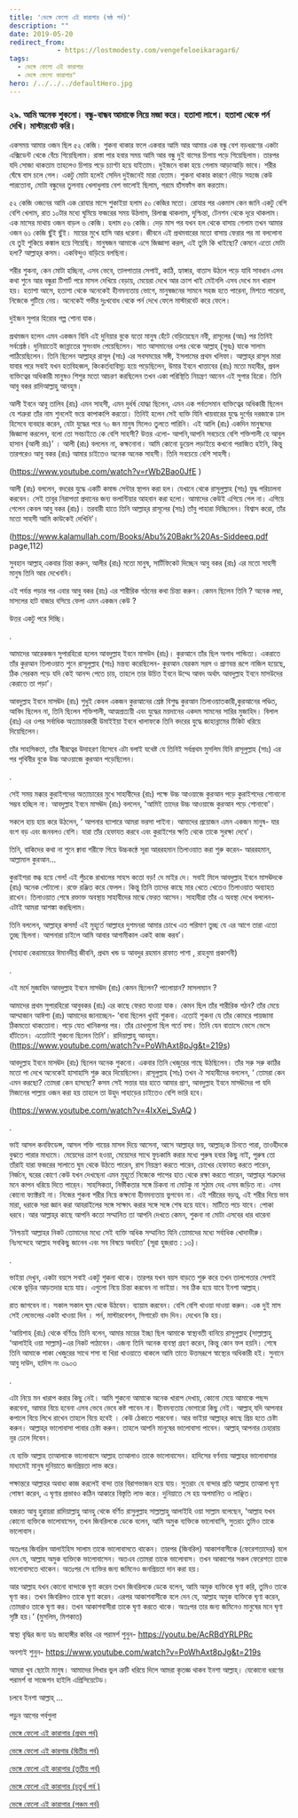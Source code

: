 ```yaml
---
title: 'ভেঙ্গে ফেলো এই কারাগার (ষষ্ঠ পর্ব)'
description: ""
date: 2019-05-20
redirect_from: 
            - https://lostmodesty.com/vengefeloeikaragar6/
tags: 
  - ভেঙ্গে ফেলো এই কারাগার
  - ভেঙ্গে ফেলো কারাগার"
hero: /../../../defaultHero.jpg
---
```

### ২৯. আমি অনেক শুকনো। বন্ধু-বান্ধব আমাকে নিয়ে মজা করে। হতাশা লাগে। হতাশা থেকে পর্ন দেখি। মাস্টারবেট করি।

একসময় আমার ওজন ছিল ৫২ কেজি। শুকনা থাকার ফলে একবার আমি আর আমার এক বন্ধু বেশ বড়ধরণের একটা এক্সিডেন্ট থেকে বেঁচে গিয়েছিলাম। রাস্তা পার হবার সময় আমি আর বন্ধু দুই বাসের চিপায় পড়ে গিয়েছিলাম। তারপর যদি সোজা থাকতাম তাহলেও চিপায় পড়ে চ্যাপ্টা হয়ে যাইতাম। দুইজনে বাকা হয়ে গেলাম আড়াআড়ি ভাবে। শরীর ঘেঁষে বাস চলে গেল। একটু মোটা হলেই সেদিন দুইজনেই মারা যেতাম। শুকনা থাকার কারণে দৌড়ে সহজে কেউ পারতোনা, মোটা বন্ধুদের তুলনায় খেলাধুলায় বেশ ভালোই ছিলাম, গরমে হাঁসফাঁস কম করতাম।

৫২ কেজি ওজনের আমি এক রোযার মাসে শুকাইয়া হলাম ৫০ কেজির মতো। রোযার পর একমাস কেন জানি একটু বেশি বেশি খেলাম, রাত ১০টার মধ্যে ঘুমিয়ে ফজরের সময় উঠলাম, রিলাক্স থাকলাম, দুশ্চিন্তা, টেনশন থেকে দূরে থাকলাম। এক মাসের মাথায় ওজন বাড়ল ৬ কেজি। হলাম ৫৬ কেজি। দেড় মাস পর যখন হল থেকে বাসায় গেলাম তখন আমার ওজন ৬১ কেজি ছুঁই ছুঁই। মায়ের মুখে হাসি আর ধরেনা। জীবনে এই প্রথমবারের মতো বাসায় ফেরার পর মা বললোনা যে তুই শুকিয়ে কঙ্কাল হয়ে গিয়েছি। মানুষজন আমাকে এসে জিজ্ঞাসা করল, এই তুমি কি খাইছো? কেমনে এতো মোটা হলা? আল্লাহ্‌র কসম। একবিন্দুও বাড়িয়ে বলছিনা।

শরীর শুকনা, কেন মোটা হচ্ছিনা, এসব ভেবে, তালপাতার সেপাই, কাঠি, হ্যাঙ্গার, বাতাস উঠলে পড়ে যাবি সাবধান এসব কথা শুনে আর বন্ধুরা টিশার্ট পরে মাসল দেখিয়ে বেড়ায়, মেয়েরা দেখে আর ক্রাশ খাই মেইনলি এসব দেখে মন খারাপ হয়। হতাশা আসে, হতাশা থেকে অনেকেই হীনমন্যতায় ভোগে, মানুষজনের সামনে সহজ হতে পারেনা, মিশতে পারেনা, নিজেকে গুটিয়ে নেয়। অনেকেই গভীর দুঃখবোধ থেকে পর্ন দেখে ফেলে মাস্টারবেট করে ফেলে।

দুইজন সুপার হিরোর গল্প শোনা যাক।

প্রথমজন হলেন এমন একজন যিনি এই দুনিয়ার বুকে যতো মানুষ হেঁটে বেড়িয়েছেন নবী, রাসূলের (আঃ) পর তিনিই সর্বশ্রেষ্ঠ। দুনিয়াতেই জান্নাতের সুসংবাদ পেয়েছিলেন। সাত আসমানের ওপর থেকে আল্লাহ্‌ (সুবঃ) যাকে সালাম পাঠিয়েছিলেন। তিনি ছিলেন আল্লাহ্‌র রাসূল (সাঃ) এর সবসময়ের সঙ্গী, ইসলামের প্রথম খলিফা। আল্লাহ্‌র রাসূল মারা যাবার পরে সবাই যখন হতবিহব্বল, কিংকর্তব্যবিমূঢ় হয়ে পড়েছিলেন, উমার ইবনে খাত্তাবের (রাঃ) মতো মহাবীর, প্রবল ব্যক্তিত্বের অধিকারী মানুষও শিশুর মতো আচরণ করছিলেন তখন একা পরিস্থিতি নিয়ন্ত্রণ আনেন এই সুপার হিরো। তিনি আবু বকর রাদিআল্লাহু আনহুম।

আলী ইবনে আবু তালিব (রাঃ) এমন সাহসী, এমন দুর্ধর্ষ যোদ্ধা ছিলেন, এমন এক পর্বতসমান ব্যক্তিত্বের অধিকারী ছিলেন যে শত্রুরা তাঁর নাম শুনলেই ভয়ে কাপাকাপি করতো। তিনিই হলেন সেই ব্যক্তি যিনি খায়বারের যুদ্ধে দুর্গের দরজাকে ঢাল হিসেবে ব্যবহার করেন, যেটা যুদ্ধের পরে ৭০ জন মানুষ মিলেও তুলতে পারিনি। এই আলি (রাঃ) একদিন মানুষদের জিজ্ঞাসা করলেন, বলো তো সবচাইতে কে বেশি সাহসী? উত্তর এলো- আপনি,আপনি সবচেয়ে বেশি শক্তিশালী হে আবুল হাসান (আলী রাঃ)’ । আলী (রাঃ) বললেন না, কক্ষনোনা। আমি কোনো ডুয়েল লড়াইয়ে কখনো পরাজিত হইনি, কিন্তু তারপরেও আবু বকর (রাঃ) আমার চাইতেও অনেক অনেক সাহসী। তিনি সবচেয়ে বেশি সাহসী।

(<https://www.youtube.com/watch?v=rWb2Bao0JfE> )

আলী (রাঃ) বললেন, বদরের যুদ্ধে একটি কমান্ড সেন্টার স্থাপন করা হল। যেখানে থেকে রাসূলুল্লাহ (সাঃ) যুদ্ধ পরিচালনা করবেন। সেই তাবুর নিরাপত্তা প্রদানের জন্য ভলান্টিয়ার আহবান করা হলো। আমাদের কেউই এগিয়ে গেল না। এগিয়ে গেলেন কেবল আবু বকর (রাঃ)। তরবারী হাতে তিনি আল্লাহ্‌র রাসূলের (সাঃ) তাঁবু পাহারা দিচ্ছিলেন। বিশ্বাস করো, তাঁর মতো সাহসী আমি কাউকেই দেখিনি’।

(<https://www.kalamullah.com/Books/Abu%20Bakr%20As-Siddeeq.pdf> page,112)

সুবহান আল্লাহ্‌ একবার চিন্তা করুন, আলীর (রাঃ) মতো মানুষ, সার্টিফিকেট দিচ্ছেন আবু বকর (রাঃ) এর মতো সাহসী মানুষ তিনি আর দেখেননি।

এই পর্যন্ত পড়ার পর এবার আবু বকর (রাঃ) এর শারীরিক গঠনের কথা চিন্তা করুন। কেমন ছিলেন তিনি ? অনেক লম্বা, মাসলের হাট বাজার বসিয়ে ফেলা এমন একজন কেউ ?

উত্তর একটু পরে দিচ্ছি।

.

আমাদের আরেকজন সুপারহিরো হলেন আবদুল্লাহ ইবনে মাসউদ (রাঃ)। কুরআনে তাঁর ছিল অগাধ পান্ডিত্য। একরাতে তাঁর কুরআন তিলাওয়াত শুনে রাসূলুল্লাহ (সাঃ) মন্তব্য করেছিলেন- কুরআন যেরকম সরস ও প্রাণবন্ত রূপে নাজিল হয়েছে, ঠিক সেরকম পড়ে যদি কেই আনন্দ পেতে চায়, তাহলে তার উচিত ইবনে উম্মে আবদ অর্থাৎ আবদুল্লাহ ইবনে মাসউদের কেরাতে তা পড়া’।

আবদুল্লাহ ইবনে মাসঊদ (রাঃ) শুধুই কেবল একজন কুরআনের শ্রেষ্ঠ বিশুদ্ধ কুরআন তিলাওয়াতকারী,কুরআনের পণ্ডিত, আবিদ ছিলেন না, তিনি ছিলেন শক্তিশালী, আত্মপ্রত্যয়ী এবং যুদ্ধের ময়দানের একদম সামনের সারির মুজাহিদ। বিলাল (রাঃ) এর ওপর সর্বাধিক অত্যাচারকারী উমাইইয়া ইবনে খালাফকে তিনি বদরের যুদ্ধে জাহান্নামের টিকিট ধরিয়ে দিয়েছিলেন।

তাঁর সাহসিকতা, তাঁর বীরত্বের উদাহরণ হিসেবে এটা বলাই যথেষ্ট যে তিনিই সর্বপ্রথম মুসলিম যিনি রাসূলুল্লাহ (সাঃ) এর পর পৃথিবীর বুকে উচ্চ আওয়াজে কুরআন পড়েছিলেন।

.

সেই সময় মক্কার কুরাইশদের অত্যাচারের মুখে সাহাবীদের (রাঃ) পক্ষে উচ্চ আওয়াজে কুরআন পড়ে কুরাইশদের শোনানো সম্ভব হচ্ছিল না। আবদুল্লাহ ইবনে মাসঊদ (রাঃ) বললেন, 'আমিই তাদের উচ্চ আওয়াজে কুরআন পড়ে শোনাবো'।

সকলে হায় হায় করে উঠলেন, ‘ আপনার ব্যাপারে আমরা ভরসা পাইনা। আমাদের প্রয়োজন এমন একজন মানুষ- যার বংশ বড় এবং জনবলও বেশি। যারা তাঁর হেফাযত করবে এবং কুরাইশের ক্ষতি থেকে তাকে সুরক্ষা দেবে'।

তিনি, বাকিদের কথা না শুনে ক্বাবা শরীফে গিয়ে উচ্চকন্ঠে সূরা আররহমান তিলাওয়াত করা শুরু করেন- আররহমান, আল্লামাল কুরআন...

কুরাইশরা স্তব্ধ হয়ে গেল! এই পুঁচকে রাখালের সাহস কতো বড়! দে মাইর দে। সবাই মিলে আবদুল্লাহ ইবনে মাসঊদকে (রাঃ) অনেক পেটালো। রক্তে রঞ্জিত করে ফেলল। কিন্তু তিনি তাদের কাছে মার খেতে খেতেও তিলাওয়াত অব্যাহত রাখেন। তিলাওয়াত শেষে রক্তাক্ত অবস্থায় সাহাবীদের মাঝে ফেরত আসেন। সাহাবীরা তাঁর এ অবস্থা দেখে বললেন- এটাই আমরা আশঙ্কা করছিলাম।

তিনি বললেন, আল্লাহ্‌র কসম! এই মুহূর্তে আল্লাহর দুশমনরা আমার চোখে এত পরিমাণ তুচ্ছ যে এর আগে তারা এতো তুচ্ছ ছিলনা। আপনারা চাইলে আমি আবার আগামীকাল একই কাজ করব’।

(সাহাবা কেরামায়ের ঈমানদীপ্ত জীবনি, প্রথম খন্ড ড আবদুর রহমান রাফাত পাশা , রাহনুমা প্রকাশনী)

.

এই মর্দে মুজাহিদ আবদুল্লাহ ইবনে মাসঊদ (রাঃ) কেমন ছিলেন? পালোয়ান? মাসলম্যান ?

আমাদের প্রথম সুপারহিরো আবুবকর (রাঃ) এর কাছে ফেরত যাওয়া যাক। কেমন ছিল তাঁর শারীরিক গঠন? তাঁর মেয়ে আম্মাজান আঈশা (রাঃ) আমাদের জানাচ্ছেন- ‘বাবা ছিলেন খুবই শুকনা। এতোই শুকনা যে তাঁর কোমরে পায়জামা ঠিকমতো থাকতোনা। পড়ে যেত খানিকপর পর। তাঁর চোখগুলো ছিল গর্তে বসা। তিনি যেন বাতাসে ভেসে ভেসে হাঁটতেন। এতোটাই শুকনো ছিলেন তিনি’। রাদিয়াল্লাহু আনহুম। (<https://www.youtube.com/watch?v=PoWhAxt8pJg&t=219s>)

আবদুল্লাহ ইবনে মাসঊদ (রাঃ) ছিলেন অনেক শুকনো। একবার তিনি খেজুরের গাছে উঠছিলেন। তাঁর সরু সরু কাঠির মতো পা দেখে অনেকেই হাসাহাসি শুরু করে দিয়েছিলেন। রাসূলুল্লাহ (সাঃ) তখন ঐ সাহাবীদের বললেন, ‘ তোমরা কেন এমন করছো? তোমরা কেন হাসছো? কসম সেই সত্তার যার হাতে আমার প্রাণ, আবদুল্লাহ ইবনে মাসঊদের পা যদি মিজানের পাল্লায় ওজন করা হয় তাহলে তা উহুদ পাহাড়ের চাইতেও বেশি ভারি হবে।

(<https://www.youtube.com/watch?v=4IxXei_SvAQ> )

.

ভাই আসল কনফিডেন্স, আসল শক্তি গায়ের মাসল দিয়ে আসেনা, আসে আল্লাহ্‌র ভয়, আল্লাহ্‌কে চিনতে পারা, তাওহীদকে বুঝতে পারার মাধ্যমে। মেয়েদের ক্রাশ হওয়া, মেয়েদের সাথে ফুচকামি করার মধ্যে পুরুষ হবার কিছু নাই, পুরুষ তো তাঁরাই যারা ফজরের সালাতে ঘুম থেকে উঠতে পারেন, রাগ নিয়ন্ত্রণ করতে পারেন, চোখের হেফাযত করতে পারেন, নির্জনে, ঘরের কোণে কেউ যখন দেখছেনা এমন মুহূর্তে নিজেকে পাপের হাত থেকে রক্ষা করতে পারেন, আল্লাহ্‌র শত্রুদের মনে কাপন ধরিয়ে দিতে পারে্ন। সাহসিকতা, নির্ভীকতার সঙ্গে চিকনা না মোটকু না সুঠাম দেহ এসব জড়িত না। এসব কোনো ফ্যাক্টরই না। নিজের শুকনা শরীর নিয়ে কক্ষনো হীনমন্যতায় ভুগবেন না। এই শরীরের বড়ত্ব, এই শরীর দিয়ে ভাব মারা, ধরাকে সরা জ্ঞান করা আযরাইলের সঙ্গে সাক্ষাৎ করার সঙ্গে সঙ্গে শেষ হয়ে যাবে। মাটিতে পচে যাবে। পোকা ধরবে। আর আল্লাহ্‌র কাছে আপনি কতো সম্মানিত তা আপনি দেখতে কেমন, শুকনা না মোটা এসবের ধার ধারেনা

‘নিশ্চয়ই আল্লাহর নিকট তোমাদের মধ্যে সেই ব্যক্তি অধিক সম্মানিত যিনি তোমাদের মধ্যে সর্বাধিক খোদাভীরু। নিঃসন্দেহে আল্লাহ সবকিছু জানেন এবং সব বিষয়ে অবহিত’ (সূরা হুজরাত : ১৩)।

.

ভাইয়া দেখুন, একটা বয়সে সবাই একটু শুকনা থাকে। তারপর যখন বয়স বাড়তে শুরু করে তখন তালপেতার সেপাই থেকে ভুড়ির আড়তদার হয়ে যায়। এগুলো নিয়ে চিন্তা করবেন না ভাইয়া। সব ঠিক হয়ে যাবে ইনশা আল্লাহ্‌।

রাত জাগবেন না। সকাল সকাল ঘুম থেকে উঠবেন। ব্যায়াম করবেন। বেশি বেশি খাওয়া দাওয়া করুন। এক দুই মাস সেই লেভেলের একটা খাওয়া দিন । পর্ন, মাস্টারবেশন, সিগারেট বাদ দিন। দেখেন কি হয়।

‘আয়িশাহ (রাঃ) থেকে বর্ণিতঃ তিনি বলেন, আমার মায়ের ইচ্ছা ছিল আমাকে স্বাস্থ্যবতী বানিয়ে রাসূলুল্লাহ (সাল্লাল্লাহু ‘আলাইহি ওয়া সাল্লাম)-এর নিকট পাঠাবেন। এজন্য তিনি অনেক ব্যবস্থা গ্রহণ করেন, কিন্তু কোন ফল হয়নি। শেষে তিনি আমাকে পাকা খেজুরের সাথে শসা বা খিরা খাওয়াতে থাকলে আমি তাতে উত্তমরূপে স্বাস্থ্যের অধিকারী হই। সুনানে আবু দাউদ, হাদিস নং ৩৯০৩

.

এটা নিয়ে মন খারাপ করার কিছু নেই। আমি শুকনো আমাকে অনেক খারাপ দেখায়, কোনো মেয়ে আমাকে পছন্দ করবেনা, আমার বিয়ে হবেনা এসব ভেবে ভেবে কষ্ট পাবেন না। হীনমন্যতায় ভোগারো কিছু নেই। আল্লাহ্‌ যদি আপনার কপালে বিয়ে লিখে রাখেন তাহলে বিয়ে হবেই । কেউ ঠেকাতে পারবেনা। আর ভাইয়া আল্লাহ্‌র কাছে প্রিয় হতে চেষ্টা করুন। আল্লাহ্‌র ভালোবাসা পাবার চেষ্টা করুন। তাহলে আপনি মানুষের ভালোবাসা পাবেন। আল্লাহ্‌ আপনার চেহারায় নূর ঢেলে দিবেন।

যে ব্যক্তি আল্লাহ তাআলাকে ভালোবাসে আল্লাহ তাআলাও তাকে ভালোবাসেন। হাদিসের বর্ণনায় আল্লাহর ভালোবাসার মাধ্যমেই মানুষ দুনিয়াতে জনপ্রিয়তা লাভ করে।

পক্ষান্তরে আল্লাহর অবাধ্য কাজ করলেই বান্দা তার বিরাগভাজন হয়ে যায়। সুতরাং যে বান্দার প্রতি আল্লাহ তাআলা ঘৃণা পোষণ করেন, এ ঘৃণার প্রভাবও কঠিন আকারে বিস্তৃতি লাভ করে। দুনিয়াতে সে হয় অপমানিত ও লাঞ্ছিত।

হজরত আবু হুরায়রা রাদিয়াল্লাহু আনহু থেকে বর্ণিত রাসুলুল্লাহ সাল্লাল্লাহু আলাইহি ওয়া সাল্লাম বলেছেন, ‘আল্লাহ যখন কোনো ব্যক্তিকে ভালোবাসেন, তখন জিবরিলকে ডেকে বলেন, আমি অমুক ব্যক্তিকে ভালোবাসি, সুতরাং তুমিও তাকে ভালোবাস।

অতঃপর জিবরিল আলাইহিস সালাম তাকে ভালোবাসতে থাকেন। তারপর (জিবরিল) আকাশবাসীকে (ফেরেশতাদের) বলে দেন যে, আল্লাহ অমুক ব্যক্তিকে ভালোবাসেন। অতএব তোমরা তাকে ভালোবাস। তখন আকাশের সকল ফেরেশতা তাকে ভালোবাসতে থাকেন। অতঃপর সে ব্যক্তির জন্য জমিনেও জনপ্রিয়তা দান করা হয়।

আর আল্লাহ যখন কোনো বান্দাকে ঘৃণা করেন তখন জিবরিলকে ডেকে বলেন, আমি অমুক ব্যক্তিকে ঘৃণা করি, তুমিও তাকে ঘৃণা কর। তখন জিবরিলও তাকে ঘৃণা করেন। এরপর আকাশবাসীকে বলে দেন যে, আল্লাহ অমুক ব্যক্তিকে ঘৃণা করেন, তোমরাও তাকে ঘৃণা কর। তখন আকাশবাসীরা তাকে ঘৃণা করতে থাকে। অতঃপর তার জন্য জমিনেও মানুষের মনে ঘৃণা সৃষ্টি হয়।’ (মুসলিম, মিশকাত)

স্বাস্থ্য বৃদ্ধির জন্য ডাঃ জাহাঙ্গীর কবির এর পরামর্শ শুনুন- <https://youtu.be/AcRBdYRLPRc>

অবশ্যই শুনুন- <https://www.youtube.com/watch?v=PoWhAxt8pJg&t=219s>

আমরা খুব ছোটো মানুষ। আমাদের লিখার ভুল ত্রুটি ধরিয়ে দিলে আমরা কৃতজ্ঞ থাকব ইনশা আল্লাহ্‌। যেকোনো ধরণের পরামর্শ বা সাজেশন হাইলি এপ্রিসিয়েটেড।

চলবে ইনশা আল্লাহ্‌ ...

পড়ুন আগের পর্বগুলা

[ভেঙ্গে ফেলো এই কারাগার (প্রথম পর্ব)](https://lostmodesty.com/2019/05/vengefelokaragar1/)

[ভেঙ্গে ফেলো এই কারগার (দ্বিতীয় পর্ব)](https://cms.lostmodesty.com/2019/05/vengefeloeikaragar2/)

[ভেঙ্গে ফেলো এই কারাগার (তৃতীয় পর্ব)](https://cms.lostmodesty.com/2019/05/vengefeloeikaragar3/)

[ভেঙ্গে ফেলো এই কারাগার (চতুর্থ পর্ব )](https://cms.lostmodesty.com/2019/05/vengefeloeikaragar4/)

[ভেঙ্গে ফেলো এই কারাগার (পঞ্চম পর্ব)](https://cms.lostmodesty.com/2019/05/vengefeloeikaragar5/)
